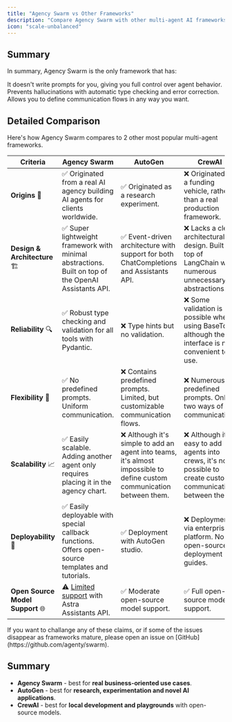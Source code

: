 ```yaml
---
title: "Agency Swarm vs Other Frameworks"
description: "Compare Agency Swarm with other multi-agent AI frameworks."
icon: "scale-unbalanced"
---
```


## Summary

In summary, Agency Swarm is the only framework that has:

<CardGroup cols={3}>
  <Card title="No Predefined Prompts" icon="message-code">
    It doesn't write prompts for you, giving you full control over agent behavior.
  </Card>
  <Card title="Automatic Error Correction" icon="shield-check">
    Prevents hallucinations with automatic type checking and error correction.
  </Card>
  <Card title="Uniform Communication Flows" icon="diagram-project">
    Allows you to define communication flows in any way you want.
  </Card>
</CardGroup>

## Detailed Comparison

Here's how Agency Swarm compares to 2 other most popular multi-agent frameworks.

| **Criteria**                       | **Agency Swarm**                                                                                                                                            | **AutoGen**                                                                                                             | **CrewAI**                                                                                                                  |
| ---------------------------------- | ----------------------------------------------------------------------------------------------------------------------------------------------------------- | ----------------------------------------------------------------------------------------------------------------------- | --------------------------------------------------------------------------------------------------------------------------- |
| **Origins** 🏁                     | ✅ Originated from a real AI agency building AI agents for clients worldwide.                                                                                | ✅ Originated as a research experiment.                                                                                  | ❌ Originated as a funding vehicle, rather than a real production framework.                                                     |
| **Design & Architecture** 🏗️      | ✅ Super lightweight framework with minimal abstractions. Built on top of the OpenAI Assistants API.                                                         | ✅ Event-driven architecture with support for both ChatCompletions and Assistants API.                                   | ❌ Lacks a clear architectural design. Built on top of LangChain with numerous unnecessary abstractions.                    |
| **Reliability** 🔍                 | ✅ Robust type checking and validation for all tools with Pydantic.                                                                                           | ❌ Type hints but no validation.                                                                                         | ❌ Some validation is possible when using BaseTool, although the interface is not convenient to use.                         |
| **Flexibility** 🔄                 | ✅ No predefined prompts. Uniform communication.                                                                                                             | ❌ Contains predefined prompts. Limited, but customizable communication flows.                                           | ❌ Numerous predefined prompts. Only two ways of communication.                                                             |
| **Scalability** 📈                | ✅ Easily scalable. Adding another agent only requires placing it in the agency chart.                                                                        | ❌ Although it's simple to add an agent into teams, it's almost impossible to define custom communication between them. | ❌ Although it's easy to add agents into crews, it's not possible to create custom communication between them.               |
| **Deployability** 🚀               | ✅ Easily deployable with special callback functions. Offers open-source templates and tutorials.                                                            | ✅ Deployment with AutoGen studio.                                                                                       | ❌ Deployment via enterprise platform. No open-source deployment guides.                                                    |
| **Open Source Model Support** 🌐   | ⚠️ [Limited support](/additional-features/open-source-models) with Astra Assistants API.                                                                                                                | ✅ Moderate open-source model support.                                                                                   | ✅ Full open-source model support.                                                                                           |

<Note>
  If you want to challange any of these claims, or if some of the issues disappear as frameworks mature, please open an issue on [GitHub](https://github.com/agenty/swarm).
</Note>

## Summary

- **Agency Swarm** - best for **real business-oriented use cases**.
- **AutoGen** - best for **research, experimentation and novel AI applications**.
- **CrewAI** - best for **local development and playgrounds** with open-source models.
